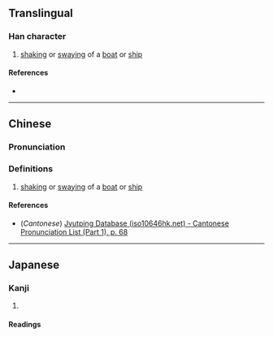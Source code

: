 {{character info}}
==Translingual==

===Han character===
{{Han char|rn=9|rad=人|as=12|sn=14|four=20227|canj=OTIF|ids=⿰亻蒍 <small>(T)</small>,⿰亻蔿 <small>(GK)</small>}}

# [[shaking]] or [[sway]]ing of a [[boat]] or [[ship]]

====References====
* {{Han ref|kx=0121.160|dkj=01280|dj=0256.040|hdz=10236.040|uh=5130|ud=20784|bh=E4E8|bd=58600}}

----

==Chinese==
{{zh-forms|s=𫢭}}

===Pronunciation===
{{zh-pron
|m=wěi
|c=wai5
|mc=y
|oc=y
|ma=
|cat=a
}}

===Definitions===
{{zh-hanzi}}

# [[shaking]] or [[sway]]ing of a [[boat]] or [[ship]]

====References====
* (''Cantonese'') [http://www.iso10646hk.net/jp/document/download.jsp Jyutping Database (iso10646hk.net) - Cantonese Pronunciation List (Part 1), p. 68]

----

==Japanese==

===Kanji===
{{ja-kanji|grade=|rs=人12}}

# {{rfdef|ja|sort=人12}}

====Readings====
{{ja-readings
|goon=い<ゐ
|kanon=い<ゐ
|kun=おちつか-ぬ
}}